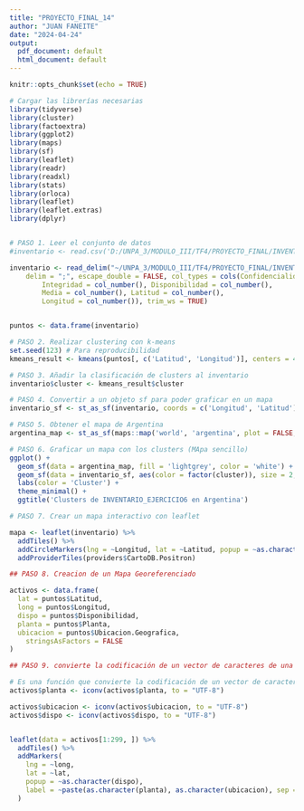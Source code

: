 ---
title: "PROYECTO_FINAL_14"
author: "JUAN FANEITE"
date: "2024-04-24"
output:
  pdf_document: default
  html_document: default
---

```{r setup, include=FALSE}
knitr::opts_chunk$set(echo = TRUE)
```

```{r}

# Cargar las librerías necesarias
library(tidyverse)
library(cluster)
library(factoextra)
library(ggplot2)
library(maps)
library(sf)
library(leaflet)
library(readr)
library(readxl)
library(stats)
library(orloca)
library(leaflet)
library(leaflet.extras)
library(dplyr)



```


```{r}

# PASO 1. Leer el conjunto de datos
#inventario <- read.csv('D:/UNPA_3/MODULO_III/TF4/PROYECTO_FINAL/INVENTARIO_EJERCICIO6.csv')

inventario <- read_delim("~/UNPA_3/MODULO_III/TF4/PROYECTO_FINAL/INVENTARIO_EJERCICIO6.csv", 
    delim = ";", escape_double = FALSE, col_types = cols(Confidencialidad = col_number(), 
        Integridad = col_number(), Disponibilidad = col_number(), 
        Media = col_number(), Latitud = col_number(), 
        Longitud = col_number()), trim_ws = TRUE)


puntos <- data.frame(inventario)

```

```{r}

# PASO 2. Realizar clustering con k-means
set.seed(123) # Para reproducibilidad
kmeans_result <- kmeans(puntos[, c('Latitud', 'Longitud')], centers = 4)

```


```{r}

# PASO 3. Añadir la clasificación de clusters al inventario
inventario$cluster <- kmeans_result$cluster

```


```{r}
# PASO 4. Convertir a un objeto sf para poder graficar en un mapa
inventario_sf <- st_as_sf(inventario, coords = c('Longitud', 'Latitud'), crs = 4326)

```


```{r}
# PASO 5. Obtener el mapa de Argentina
argentina_map <- st_as_sf(maps::map('world', 'argentina', plot = FALSE, fill = TRUE))

```


```{r}
# PASO 6. Graficar un mapa con los clusters (MApa sencillo)
ggplot() +
  geom_sf(data = argentina_map, fill = 'lightgrey', color = 'white') +
  geom_sf(data = inventario_sf, aes(color = factor(cluster)), size = 2, alpha = 0.7) +
  labs(color = 'Cluster') +
  theme_minimal() +
  ggtitle('Clusters de INVENTARIO_EJERCICIO6 en Argentina')

```


```{r}
# PASO 7. Crear un mapa interactivo con leaflet

mapa <- leaflet(inventario) %>%
  addTiles() %>%  
  addCircleMarkers(lng = ~Longitud, lat = ~Latitud, popup = ~as.character(cluster), color = ~factor(cluster), clusterOptions = markerClusterOptions()) %>%
  addProviderTiles(providers$CartoDB.Positron)


```

```{r}
## PASO 8. Creacion de un Mapa Georeferenciado

activos <- data.frame(
  lat = puntos$Latitud,
  long = puntos$Longitud,
  dispo = puntos$Disponibilidad,
  planta = puntos$Planta,
  ubicacion = puntos$Ubicacion.Geografica,
    stringsAsFactors = FALSE
)

```


```{r}
## PASO 9. convierte la codificación de un vector de caracteres de una codificación a otra. 

# Es una función que convierte la codificación de un vector de caracteres de una codificación a otra. En este caso, se está utilizando para asegurar que las columnas planta, ubicacion y dispo del dataframe activos estén en codificación UTF-8.
activos$planta <- iconv(activos$planta, to = "UTF-8")

activos$ubicacion <- iconv(activos$ubicacion, to = "UTF-8")
activos$dispo <- iconv(activos$dispo, to = "UTF-8")


leaflet(data = activos[1:299, ]) %>%
  addTiles() %>%
  addMarkers(
    lng = ~long, 
    lat = ~lat, 
    popup = ~as.character(dispo), 
    label = ~paste(as.character(planta), as.character(ubicacion), sep = " - ")
  )


```


